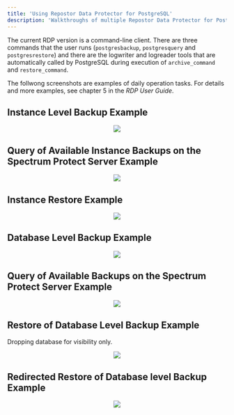 ```yaml
---
title: 'Using Repostor Data Protector for PostgreSQL'
description: 'Walkthroughs of multiple Repostor Data Protector for PostgreSQL usage scenarios'
---
```

The current RDP version is a command-line client. There are three commands that the user runs
(`postgresbackup`, `postgresquery` and `postgresrestore`) and there are the logwriter and logreader tools that are
automatically called by PostgreSQL during execution of `archive_command` and `restore_command`.

The follwong screenshots are examples of daily operation tasks. For details and more examples, see chapter 5 in the *RDP User Guide*.



## Instance Level Backup Example

<p align="center">
  <img  src="Images/InstanceLevelBackup.png">
</p>

## Query of Available Instance Backups on the Spectrum Protect Server Example

<p align="center">
  <img  src="Images/QueryofAvailableInstanceBackups.png">
</p>

## Instance Restore Example

<p align="center">
  <img  src="Images/InstanceRestore.png">
</p>

## Database Level Backup Example

<p align="center">
  <img  src="Images/DatabaseLevelBackup.png">
</p>

## Query of Available Backups on the Spectrum Protect Server Example

<p align="center">
  <img  src="Images/AvailableBackups.png">
</p>

## Restore of Database Level Backup Example

Dropping database for visibility only.

<p align="center">
  <img  src="Images/RestoreofDatabaseLevelBackup.png">
</p>

## Redirected Restore of Database level Backup Example

<p align="center">
  <img  src="Images/RedirectedRestore.png">
</p>
